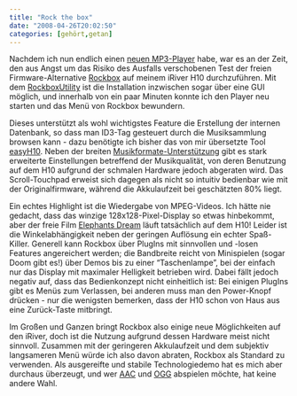 ```yaml
---
title: "Rock the box"
date: "2008-04-26T20:02:50"
categories: [gehört,getan]
---
```


Nachdem ich nun endlich einen [neuen MP3-Player](/blog/2008/04/26/sony-hat-mich-wieder/) habe, war es an der Zeit, den aus Angst um das Risiko des Ausfalls verschobenen Test der freien Firmware-Alternative [Rockbox](http://www.rockbox.org/) auf meinem iRiver H10 durchzuführen. Mit dem [RockboxUtility](http://www.rockbox.org/twiki/bin/view/Main/RockboxUtility) ist die Installation inzwischen sogar über eine GUI möglich, und innerhalb von ein paar Minuten konnte ich den Player neu starten und das Menü von Rockbox bewundern.

Dieses unterstützt als wohl wichtigstes Feature die Erstellung der internen Datenbank, so dass man ID3-Tag gesteuert durch die Musiksammlung browsen kann - dazu benötigte ich bisher das von mir übersetzte Tool [easyH10](/blog/2005/10/12/easyh10/). Neben der breiten [Musikformate-Unterstützung](http://www.rockbox.org/twiki/bin/view/Main/FeatureComparison#Other_features) gibt es stark erweiterte Einstellungen betreffend der Musikqualität, von deren Benutzung auf dem H10 aufgrund der schmalen Hardware jedoch abgeraten wird. Das Scroll-Touchpad erweist sich dagegen als nicht so intuitiv bedienbar wie mit der Originalfirmware, während die Akkulaufzeit bei geschätzten 80% liegt.

Ein echtes Highlight ist die Wiedergabe von MPEG-Videos. Ich hätte nie gedacht, dass das winzige 128x128-Pixel-Display so etwas hinbekommt, aber der freie Film [Elephants Dream](http://www.rockbox.org/twiki/bin/view/Main/PluginMpegplayer#Sample_Videos) läuft tatsächlich auf dem H10! Leider ist die Winkelabhängigkeit neben der geringen Auflösung ein echter Spaß-Killer. Generell kann Rockbox über PlugIns mit sinnvollen und -losen Features angereichert werden; die Bandbreite reicht von Minispielen (sogar Doom gibt es!) über Demos bis zu einer "Taschenlampe", bei der einfach nur das Display mit maximaler Helligkeit betrieben wird. Dabei fällt jedoch negativ auf, dass das Bedienkonzept nicht einheitlich ist: Bei einigen PlugIns gibt es Menüs zum Verlassen, bei anderen muss man den Power-Knopf drücken - nur die wenigsten bemerken, dass der H10 schon von Haus aus eine Zurück-Taste mitbringt.

Im Großen und Ganzen bringt Rockbox also einige neue Möglichkeiten auf den iRiver, doch ist die Nutzung aufgrund dessen Hardware meist nicht sinnvoll. Zusammen mit der geringeren Akkulaufzeit und dem subjektiv langsameren Menü würde ich also davon abraten, Rockbox als Standard zu verwenden. Als ausgereifte und stabile Technologiedemo hat es mich aber durchaus überzeugt, und wer [AAC](http://de.wikipedia.org/wiki/Advanced_Audio_Coding) und [OGG](http://de.wikipedia.org/wiki/Ogg) abspielen möchte, hat keine andere Wahl.
